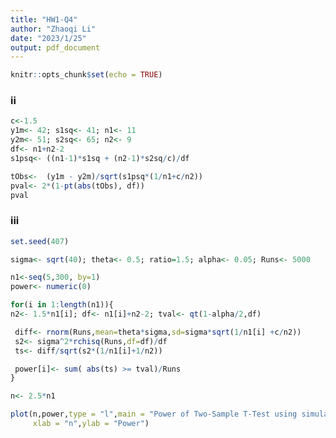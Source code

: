 ```yaml
---
title: "HW1-Q4"
author: "Zhaoqi Li"
date: "2023/1/25"
output: pdf_document
---
```


```r
knitr::opts_chunk$set(echo = TRUE)
```

### ii

```r
c<-1.5
y1m<- 42; s1sq<- 41; n1<- 11
y2m<- 51; s2sq<- 65; n2<- 9
df<- n1+n2-2
s1psq<- ((n1-1)*s1sq + (n2-1)*s2sq/c)/df

tObs<-  (y1m - y2m)/sqrt(s1psq*(1/n1+c/n2))
pval<- 2*(1-pt(abs(tObs), df))
pval
```

### iii

```r
set.seed(407)

sigma<- sqrt(40); theta<- 0.5; ratio=1.5; alpha<- 0.05; Runs<- 5000

n1<-seq(5,300, by=1)
power<- numeric(0)

for(i in 1:length(n1)){
n2<- 1.5*n1[i]; df<- n1[i]+n2-2; tval<- qt(1-alpha/2,df)

 diff<- rnorm(Runs,mean=theta*sigma,sd=sigma*sqrt(1/n1[i] +c/n2))
 s2<- sigma^2*rchisq(Runs,df=df)/df
 ts<- diff/sqrt(s2*(1/n1[i]+1/n2))

 power[i]<- sum( abs(ts) >= tval)/Runs
}

n<- 2.5*n1

plot(n,power,type = "l",main = "Power of Two-Sample T-Test using simulations",  
     xlab = "n",ylab = "Power")

```
